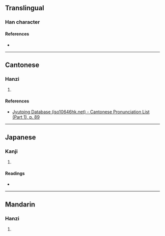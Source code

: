 {{character info}}
==Translingual==

===Han character===
{{Han char|rn=29|rad=又|as=17|sn=19|four=|canj=YUEG|ids=⿰睿圣}}

====References====
* {{Han ref|kx=0242.090|dkj=05595|hdz=10499.100|uh=58E1|ud=22753}}

----

==Cantonese==

===Hanzi===
{{yue-hanzi|jyut=[[jeoi6]]|y=yeui6}}

# {{rfdef|yue|sort=土16}}

====References====
* [http://www.iso10646hk.net/jp/document/download.jsp Jyutping Database (iso10646hk.net) - Cantonese Pronunciation List (Part 1), p. 89]

----

==Japanese==

===Kanji===
{{ja-kanji|grade=|rs=又17}}

# {{rfdef|ja|sort=又17}}

====Readings====
* {{ja-readings|on=[[えい]] (ei)|kun=[[あきらか]] (akiraka)}}

----

==Mandarin==

===Hanzi===
{{cmn-hanzi|pin=[[ruì]] ([[rui4]])|wg=jui<sup>4</sup>}}

# {{rfdef|cmn|sort=又17}}